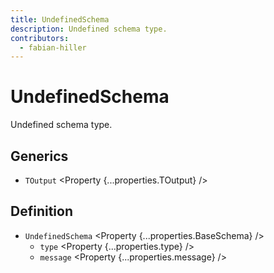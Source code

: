 ```yaml
---
title: UndefinedSchema
description: Undefined schema type.
contributors:
  - fabian-hiller
---
```



# UndefinedSchema

Undefined schema type.

## Generics

- `TOutput` <Property {...properties.TOutput} />

## Definition

- `UndefinedSchema` <Property {...properties.BaseSchema} />
  - `type` <Property {...properties.type} />
  - `message` <Property {...properties.message} />
